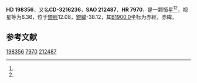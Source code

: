 {{Starbox begin
| name = HD 198356
}}
{{Starbox observe
| epoch = [[J2000.0|J2000.0]]
| constell = {{星座名待查}}<ref name=SIMBAD>{{cite web
 | url=http://simbad.u-strasbg.fr/simbad/sim-id?Ident=HR+7970
 | title=Pulsating variable Star
 | publisher=Centre de Données astronomiques de Strasbourg
 | work=SIMBAD
 | accessdate=2012-07-13
 | archive-date=2016-03-17
 | archive-url=https://web.archive.org/web/20160317155121/http://simbad.u-strasbg.fr/simbad/sim-id?Ident=HR+7970
 | dead-url=no
 }}</ref><ref name=DATA>{{cite web
 | url=http://vizier.u-strasbg.fr/viz-bin/VizieR-5?-out.add=.&-source=5050&-corr=PK=HR&-out.max=9999&HR=7970
 | title=VizieR Detailed Page
 | accessdate=2012-07-13
 | archive-date=2016-03-05
 | archive-url=https://web.archive.org/web/20160305082836/http://vizier.u-strasbg.fr/viz-bin/VizieR-5?-out.add=.&-source=5050&-corr=PK=HR&-out.max=9999&HR=7970
 | dead-url=no
 }}</ref>
| 星官 = 
| ra = {{RA|20|50|47.1}}<ref name=SIMBAD /><ref name=DATA />
| dec = {{DEC|-32|3|16}}<ref name=SIMBAD /><ref name=DATA />
| appmag_v = 6.36<ref name=SIMBAD /><ref name=DATA />
}}
{{Starbox character
| class = K5III<ref name=SIMBAD /><ref name=DATA />
| b-v = 1.54<ref name=SIMBAD /><ref name=DATA />
| u-b = 1.81<ref name=SIMBAD /><ref name=DATA />
| r-i = <ref name=SIMBAD /><ref name=DATA />
| variable = 
}}
{{Starbox astrometry
| radial_v = 1.81
| prop_mo_ra = -4
| parallax = 
| p_error = 
}}
{{Starbox catalog
| names =CD-3216236，[[SAO星表|SAO]] 212487，[[HD星表|HD]] 198356，[[HR星表|HR]] 7970}}
{{Starbox reference |Simbad=HR+7970}}
{{Starbox end}}

'''HD 198356'''，又名'''CD-3216236'''，'''SAO 212487'''、'''HR 7970'''，是一颗恒星<ref name=SIMBAD /><ref name=DATA />，视星等为6.36，位于[[銀道座標系|銀經]]12.08，[[銀道座標系|銀緯]]-38.12，其[[B1900.0|B1900.0]]坐标为赤經{{RA|20|44|37.1}}，赤緯{{DEC|-32|-38.12|30}}。

== 参考文献 ==
{{reflist}}

{{star-stub}}

[[Category:HD和HDE天體|198356]]
[[Category:HR天體|7970]]
[[Category:SAO天體|212487]]